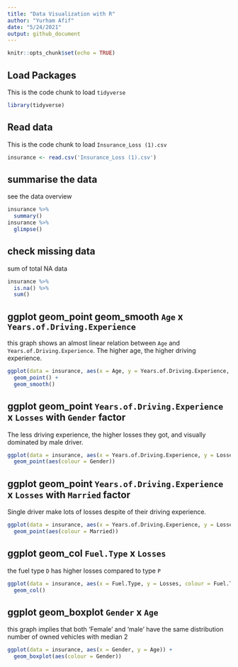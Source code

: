 ```yaml
---
title: "Data Visualization with R"
author: "Yurham Afif"
date: "5/24/2021"
output: github_document
---
```


```r
knitr::opts_chunk$set(echo = TRUE)
```

## Load Packages

This is the code chunk to load `tidyverse`

```r
library(tidyverse)
```

## Read data

This is the code chunk to load `Insurance_Loss (1).csv`

```r
insurance <- read.csv('Insurance_Loss (1).csv')
```

## summarise the data

see the data overview

```r
insurance %>% 
  summary()
insurance %>% 
  glimpse()
```

## check missing data

sum of total NA data
```r
insurance %>% 
  is.na() %>% 
  sum()
```

## ggplot geom_point geom_smooth `Age` x `Years.of.Driving.Experience`

this graph shows an almost linear relation between `Age` and `Years.of.Driving.Experience`. The higher age, the higher driving experience.

```r
ggplot(data = insurance, aes(x = Age, y = Years.of.Driving.Experience, colour = Gender)) + 
  geom_point() +
  geom_smooth()
```

## ggplot geom_point `Years.of.Driving.Experience` x `Losses` with `Gender` factor

The less driving experience, the higher losses they got, and visually dominated by male driver.

```r
ggplot(data = insurance, aes(x = Years.of.Driving.Experience, y = Losses)) +
  geom_point(aes(colour = Gender))
```

## ggplot geom_point `Years.of.Driving.Experience` x `Losses` with `Married` factor

Single driver make lots of losses despite of their driving experience.

```r
ggplot(data = insurance, aes(x = Years.of.Driving.Experience, y = Losses)) +
  geom_point(aes(colour = Married))
```

## ggplot geom_col `Fuel.Type` x `Losses`

the fuel type `D` has higher losses compared to type `P`


```r
ggplot(data = insurance, aes(x = Fuel.Type, y = Losses, colour = Fuel.Type)) +
  geom_col()
```


## ggplot geom_boxplot `Gender` x `Age`

this graph implies that both 'Female' and 'male' have the same distribution number of owned vehicles with median 2

```r
ggplot(data = insurance, aes(x = Gender, y = Age)) + 
  geom_boxplot(aes(colour = Gender))

```


